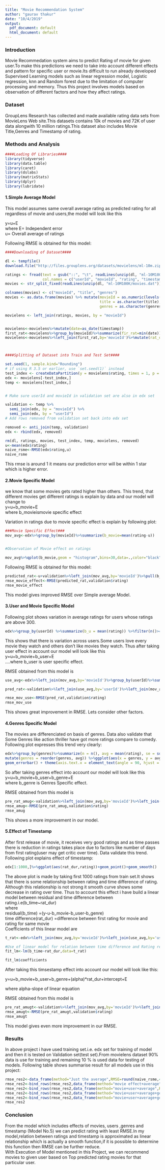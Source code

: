 ```yaml
---
title: "Movie Recommendation System"
author: "gaurav thakur"
date: "10/4/2019"
output:
  pdf_document: default
  html_document: default
---
```

### Introduction  

Movie Recommedation system aims to predict Rating of movie for given user.To make this  predictions we need to take into account different effects and pattern for specific user or movie.Its difficult to run already developed Supervised Learning models such as linear regression model, Logistic regression, knn and Random forest due to the limitation of computer processing and memory.  Thus this project involves models based on observation of different factors and how they affect ratings.  

### Dataset  
GroupLens Research has collected and made available rating data sets from MovieLens Web site.This datasets contains 10k of movies and 72K of user data alongwith 10 million ratings.This dataset also includes Movie Title,Genres and Timestamp of rating.  

### Methods and Analysis  
```r
####Loading Of Libraries####
library(tidyverse)
library(data.table)
library(caret)
library(dslabs)
library(matrixStats)
library(dplyr)
library(lubridate)
```

#### 1.Simple Average Model  
This model assumes same overall average rating as predicted rating for all regardless of movie and users,the model will look like this  

y=u+E  
where E= Independent error  
      u= Overall average of ratings  

Following RMSE is obtained for this model:  

```r

####Downloading of Dataset####

dl <- tempfile()
download.file("http://files.grouplens.org/datasets/movielens/ml-10m.zip", dl)

ratings <- fread(text = gsub("::", "\t", readLines(unzip(dl, "ml-10M100K/ratings.dat"))),
                 col.names = c("userId", "movieId", "rating", "timestamp"))
movies <- str_split_fixed(readLines(unzip(dl, "ml-10M100K/movies.dat")), "\\::", 3)

colnames(movies) <- c("movieId", "title", "genres")
movies <- as.data.frame(movies) %>% mutate(movieId = as.numeric(levels(movieId))[movieId],
                                           title = as.character(title),
                                           genres = as.character(genres))

movielens <- left_join(ratings, movies, by = "movieId")


movielens<-movielens%>%mutate(date=as_date(timestamp))
first_rat<-movielens%>%group_by(movieId)%>%summarize(fir_rat=min(date))
movielens<-movielens%>%left_join(first_rat,by='movieId')%>%mutate(rat_dur=as.numeric(date-fir_rat))



####Splitting of Dataset into Train and Test Set####

set.seed(1, sample.kind="Rounding")
# if using R 3.5 or earlier, use `set.seed(1)` instead
test_index <- createDataPartition(y = movielens$rating, times = 1, p = 0.1, list = FALSE)
edx <- movielens[-test_index,]
temp <- movielens[test_index,]


# Make sure userId and movieId in validation set are also in edx set

validation <- temp %>% 
  semi_join(edx, by = "movieId") %>%
  semi_join(edx, by = "userId")
# Add rows removed from validation set back into edx set

removed <- anti_join(temp, validation)
edx <- rbind(edx, removed)

rm(dl, ratings, movies, test_index, temp, movielens, removed)
u<-mean(edx$rating)
naive_rsme<-RMSE(edx$rating,u)
naive_rsme
```

This rmse is around 1 it means our prediction error will be within 1 star which is higher error.  

#### 2.Movie Specific Model  

we know that some movies gets rated higher than others. This trend, that different movies get different ratings is explain by data and our model will change to  
y=u+b_movie+E  
where b_movieismovie specific effect

Variation in ratings due to movie specific effect is explain by following plot:  

```r
###Movie Specific Effect###
mov_avg<-edx%>%group_by(movieId)%>%summarize(b_movie=mean(rating-u))


#Observation of Movie effect on ratings

mov_avg%>%qplot(b_movie,geom = "histogram",bins=30,data=.,color="black")

```
  
Following RMSE is obtained for this model:  

```r
predicted_rat<-u+validation%>%left_join(mov_avg,by='movieId')%>%pull(b_movie)
rmse_movie_effect<-RMSE(predicted_rat,validation$rating)
rmse_movie_effect
```
This model gives improved RMSE over Simple average Model.  

#### 3.User and Movie Specific Model  
Following plot shows variation in average ratings for users whose ratings are above 300.  

```r
edx%>%group_by(userId) %>%summarize(b_u = mean(rating)) %>%filter(n()>=300) %>%ggplot(aes(b_u))+geom_histogram(bins = 30, color = "black")

```

This shows that there is variation across users.Some users love every movie they watch and others don't like movies they watch. Thus after taking user effect in account our model will look like this  
y=u+b_movie+b_user+E  
....where b_user is user specific effect.  

RMSE obtained from this model is  
```r
use_avg<-edx%>%left_join(mov_avg,by='movieId')%>%group_by(userId)%>%summarize(b_user=mean(rating-b_movie-u))

pred_rat<-validation%>%left_join(use_avg,by='userId')%>%left_join(mov_avg,by='movieId')%>%mutate(pred=u+b_user+b_movie)%>%pull(pred)

rmse_mov_use<-RMSE(pred_rat,validation$rating)
rmse_mov_use
```
This shows great improvement in RMSE. Lets consider other factors.  

#### 4.Genres Specific Model 
The movies are differenciated on basis of genres. Data also validate that Some Genres like action thriller have got more ratings compare to comedy. Following plot expresses this trend very clearly:   
```r
edx%>%group_by(genres)%>%summarize(n = n(), avg = mean(rating), se = sd(rating)/sqrt(n())) %>%filter(n >= 10000) %>% 
mutate(genres = reorder(genres, avg)) %>%ggplot(aes(x = genres, y = avg, ymin = avg - 2*se, ymax = avg + 2*se)) + geom_point() +
geom_errorbar() + theme(axis.text.x = element_text(angle = 90, hjust = 1))
```
  
So after taking genres effect into account our  model will look like  this  
y=u+b_movie+b_user+b_genre+E  
 where b_genre is Genres Specific effect.

RMSE obtained from this model is  

```r
pre_rat_amug<-validation%>%left_join(mov_avg,by='movieId')%>%left_join(use_avg,by='userId')%>%left_join(gen_avg,by='genres')%>%mutate(pred=u+b_user+b_movie+b_genre)%>%pull(pred)
rmse_amug<-RMSE(pre_rat_amug,validation$rating)
rmse_amug
```
This shows a more improvement in our model.  

#### 5.Effect of Timestamp
After first release of movie, it receives very good ratings and as time passes there is reduction in ratings takes place due to factors like number of days from first rating(user may get critic over time). Data validate this trend. Following plot explains effect of timestamp:  
```r
edx[1:1000,]%>%ggplot(aes(rat_dur,rating))+geom_point()+geom_smooth()
```
The above plot is made by taking first 1000 ratings from train set.It shows that there is some relationship between rating and time difference of rating. Although this relationship is not strong it smooth curve shows some decrease in rating over time.
Thus to account this effect i have build a linear model between residual and time difference between rating.i.e(b_time~rat_dur)  
where  
residual(b_time) =(y-u-b_movie-b_user-b_genre)  
time difference(rat_dur) =difference between first rating for movie and rating for same movie   
Coefficients of this linear model are  

```r
t_rat<-edx%>%left_join(mov_avg,by='movieId')%>%left_join(use_avg,by='userId')%>%left_join(gen_avg,by='genres')%>%mutate(b_time=rating-u-b_user-b_movie-b_genre)

#Use of linear model for relation between time difference and Rating residual
fit_lm<-lm(b_time~rat_dur,data=t_rat)

fit_lm$coefficients
```

After taking this timsestamp effect into account our model will look like this:  

y=u+b_movie+b_user+b_genre+(alpha)*rat_dur+intercept+E  

where alpha-slope of linear equation  

RMSE obtained from this model is  
```r
pre_rat_amugt<-validation%>%left_join(mov_avg,by='movieId')%>%left_join(use_avg,by='userId')%>%left_join(gen_avg,by='genres')%>%mutate(pred=u+b_user+b_movie+b_genre+fit_lm$coefficients[2]*rat_dur+fit_lm$coefficients[1])%>%pull(pred)
rmse_amugt<-RMSE(pre_rat_amugt,validation$rating)
rmse_amugt
```
This model gives even more improvement in our RMSE.  

### Results  
In above project i have used training set.i.e. edx set for training of model and then it is tested on Validation set(test set).From movielens dataset 90% data is use for training and remaining 10 % is used data for testing of models. Following table shows summarise result for all models use in this project:  

```r
rmse_res2<-data_frame(method="Just the average",RMSE=round(naive_rsme,4))
rmse_res2<-bind_rows(rmse_res2,data_frame(method="movie effect+average",RMSE=round(rmse_movie_effect,4)))
rmse_res2<-bind_rows(rmse_res2,data_frame(method="movie+user+average",RMSE=round(rmse_mov_use,4)))
rmse_res2<-bind_rows(rmse_res2,data_frame(method="movie+user+average+genres",RMSE=round(rmse_amug,4)))
rmse_res2<-bind_rows(rmse_res2,data_frame(method="movie+user+average+genres+ratingdelay",RMSE=round(rmse_amugt,4)))
rmse_res2
```

### Conclusion  

From the model which includes effects of movies, users ,genres and timestamp (Model No.5) we can predict rating with least RMSE.In my model,relation between ratings and timestamp is approximated as linear relationship which is actually a smooth function,if it is possible to determine this function then RMSE can be further reduce.  
With Execution of Model mentioned in this Project, we can recommend movies to given user based on Top predicted rating movies for that particular user.
